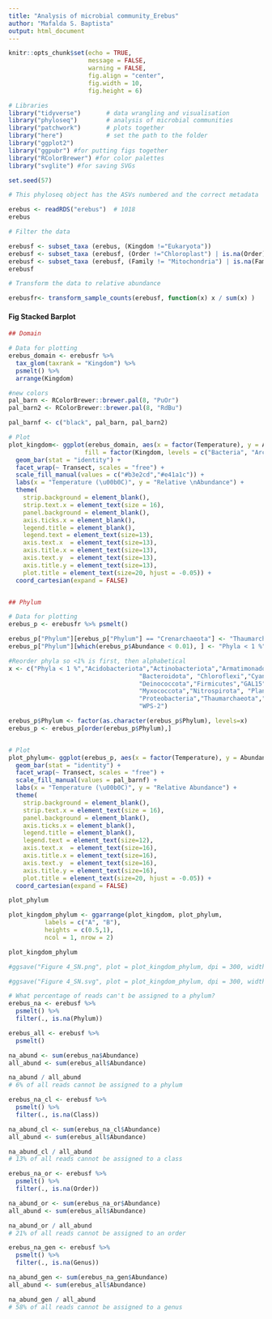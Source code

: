 ---
title: "Analysis of microbial community_Erebus"
author: "Mafalda S. Baptista"
output: html_document
---

```{r setup, include=FALSE}
knitr::opts_chunk$set(echo = TRUE,
                      message = FALSE, 
                      warning = FALSE,
                      fig.align = "center",
                      fig.width = 10,
                      fig.height = 6)
```


```{r}

# Libraries
library("tidyverse")       # data wrangling and visualisation
library("phyloseq")        # analysis of microbial communities
library("patchwork")       # plots together
library("here")            # set the path to the folder
library("ggplot2")
library("ggpubr") #for putting figs together
library("RColorBrewer") #for color palettes
library("svglite") #for saving SVGs

set.seed(57)
```


```{r}

# This phyloseq object has the ASVs numbered and the correct metadata 

erebus <- readRDS("erebus")  # 1018
erebus

```


```{r}

# Filter the data

erebusf <- subset_taxa (erebus, (Kingdom !="Eukaryota")) 
erebusf <- subset_taxa (erebusf, (Order !="Chloroplast") | is.na(Order)) 
erebusf <- subset_taxa (erebusf, (Family != "Mitochondria") | is.na(Family)) 
erebusf

```
```{r Normalise}
# Transform the data to relative abundance

erebusfr<- transform_sample_counts(erebusf, function(x) x / sum(x) )

```


#### Fig Stacked Barplot

```{r}

## Domain

# Data for plotting
erebus_domain <- erebusfr %>%
  tax_glom(taxrank = "Kingdom") %>% 
  psmelt() %>%                                         
  arrange(Kingdom)

#new colors
pal_barn <- RColorBrewer::brewer.pal(8, "PuOr")
pal_barn2 <- RColorBrewer::brewer.pal(8, "RdBu")

pal_barnf <- c("black", pal_barn, pal_barn2)

# Plot
plot_kingdom<- ggplot(erebus_domain, aes(x = factor(Temperature), y = Abundance, 
                     fill = factor(Kingdom, levels = c("Bacteria", "Archaea")))) +
  geom_bar(stat = "identity") +
  facet_wrap(~ Transect, scales = "free") +
  scale_fill_manual(values = c("#b3e2cd","#e41a1c")) +
  labs(x = "Temperature (\u00b0C)", y = "Relative \nAbundance") +
  theme(
    strip.background = element_blank(),
    strip.text.x = element_text(size = 16),
    panel.background = element_blank(),
    axis.ticks.x = element_blank(),
    legend.title = element_blank(),
    legend.text = element_text(size=13),
    axis.text.x  = element_text(size=13),
    axis.title.x = element_text(size=13),
    axis.text.y  = element_text(size=13),
    axis.title.y = element_text(size=13),
    plot.title = element_text(size=20, hjust = -0.05)) +
  coord_cartesian(expand = FALSE)


## Phylum

# Data for plotting
erebus_p <- erebusfr %>% psmelt()

erebus_p["Phylum"][erebus_p["Phylum"] == "Crenarchaeota"] <- "Thaumarchaeota"
erebus_p["Phylum"][which(erebus_p$Abundance < 0.01), ] <- "Phyla < 1 %"

#Reorder phyla so <1% is first, then alphabetical
x <- c("Phyla < 1 %","Acidobacteriota","Actinobacteriota","Armatimonadota",
                                    "Bacteroidota", "Chloroflexi","Cyanobacteria",
                                    "Deinococcota","Firmicutes","GAL15",
                                    "Myxococcota","Nitrospirota", "Planctomycetota",
                                    "Proteobacteria","Thaumarchaeota","Verrucomicrobiota",
                                    "WPS-2")

erebus_p$Phylum <- factor(as.character(erebus_p$Phylum), levels=x)
erebus_p <- erebus_p[order(erebus_p$Phylum),]


# Plot 
plot_phylum<- ggplot(erebus_p, aes(x = factor(Temperature), y = Abundance, fill = Phylum)) +
  geom_bar(stat = "identity") +
  facet_wrap(~ Transect, scales = "free") +
  scale_fill_manual(values = pal_barnf) +
  labs(x = "Temperature (\u00b0C)", y = "Relative Abundance") +
  theme(
    strip.background = element_blank(),
    strip.text.x = element_text(size = 16),
    panel.background = element_blank(),
    axis.ticks.x = element_blank(),
    legend.title = element_blank(),
    legend.text = element_text(size=12),
    axis.text.x  = element_text(size=16),
    axis.title.x = element_text(size=16),
    axis.text.y  = element_text(size=16),
    axis.title.y = element_text(size=16),
    plot.title = element_text(size=20, hjust = -0.05)) +
  coord_cartesian(expand = FALSE)

plot_phylum

plot_kingdom_phylum <- ggarrange(plot_kingdom, plot_phylum,
          labels = c("A", "B"),
          heights = c(0.5,1),
          ncol = 1, nrow = 2)

plot_kingdom_phylum

#ggsave("Figure 4_SN.png", plot = plot_kingdom_phylum, dpi = 300, width = 240, height = 180, units = "mm")

#ggsave("Figure 4_SN.svg", plot = plot_kingdom_phylum, dpi = 300, width = 240, height = 180, units = "mm")

```

```{r}
# What percentage of reads can't be assigned to a phylum?
erebus_na <- erebusf %>%
  psmelt() %>%
  filter(., is.na(Phylum))

erebus_all <- erebusf %>%
  psmelt()

na_abund <- sum(erebus_na$Abundance)
all_abund <- sum(erebus_all$Abundance)

na_abund / all_abund
# 6% of all reads cannot be assigned to a phylum

erebus_na_cl <- erebusf %>%
  psmelt() %>%
  filter(., is.na(Class))

na_abund_cl <- sum(erebus_na_cl$Abundance)
all_abund <- sum(erebus_all$Abundance)

na_abund_cl / all_abund
# 13% of all reads cannot be assigned to a class

erebus_na_or <- erebusf %>%
  psmelt() %>%
  filter(., is.na(Order))

na_abund_or <- sum(erebus_na_or$Abundance)
all_abund <- sum(erebus_all$Abundance)

na_abund_or / all_abund
# 21% of all reads cannot be assigned to an order

erebus_na_gen <- erebusf %>%
  psmelt() %>%
  filter(., is.na(Genus))

na_abund_gen <- sum(erebus_na_gen$Abundance)
all_abund <- sum(erebus_all$Abundance)

na_abund_gen / all_abund
# 58% of all reads cannot be assigned to a genus
```